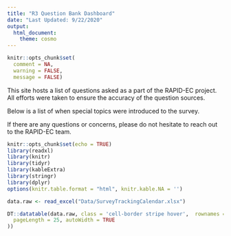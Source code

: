 ```yaml
---
title: "R3 Question Bank Dashboard"
date: "Last Updated: 9/22/2020"
output: 
  html_document:
    theme: cosmo
---
```

```r
knitr::opts_chunk$set(
  comment = NA,
  warning = FALSE,
  message = FALSE)
```

This site hosts a list of questions asked as a part of the RAPID-EC project. All efforts were taken to ensure the accuracy of the question sources.

Below is a list of when special topics were introduced to the survey.

If there are any questions or concerns, please do not hesitate to reach out to the RAPID-EC team. 

```r
knitr::opts_chunk$set(echo = TRUE)
library(readxl)
library(knitr)
library(tidyr)
library(kableExtra)
library(stringr)
library(dplyr)
options(knitr.table.format = "html", knitr.kable.NA = '') 
```

```r
data.raw <- read_excel("Data/SurveyTrackingCalendar.xlsx")

```

```r

DT::datatable(data.raw, class = 'cell-border stripe hover',  rownames = F,  options = list(
  pageLength = 25, autoWidth = TRUE
))

```
